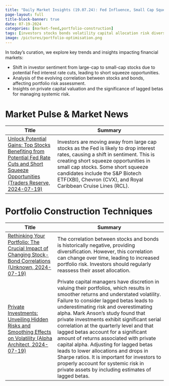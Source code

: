 ```yaml
---
title: "Daily Market Insights (19.07.24): Fed Influence, Small Cap Squeeze, and Portfolio Risk Reassessment"
page-layout: full
title-block-banner: true
date: 07-19-2024
categories: [market-feed,portfolio-construction]
tags: [investors stocks bonds volatility capital allocation risk diversification sentiment squeeze returns alpha portfolios]
image: /pictures/portfolio-optimisation.png
---
```


In today’s curation, we explore key trends and insights impacting financial markets:

- Shift in investor sentiment from large-cap to small-cap stocks due to potential Fed interest rate cuts, leading to short squeeze opportunities.
- Analysis of the evolving correlation between stocks and bonds, affecting portfolio risk assessment.
- Insights on private capital valuation and the significance of lagged betas for managing systemic risk.



# Market Pulse & Market News
| Title | Summary |
|-----|-----------|
| [Unlock Potential Gains: Top Stocks Benefiting from Potential Fed Rate Cuts and Short Squeeze Opportunities (Traders Reserve, 2024-07-19)](https://moneymorning.com/2024/07/19/short-sellers-hate-that-these-stocks-are-moving-higher/)   | Investors are moving away from large cap stocks as the Fed is likely to drop interest rates, causing a shift in sentiment. This is creating short squeeze opportunities in small cap stocks. Some short squeeze candidates include the S&P Biotech ETF(XBI), Chevron (CVX), and Royal Caribbean Cruise Lines (RCL). |

# Portfolio Construction Techniques
| Title | Summary |
|-----|-----------|
| [Rethinking Your Portfolio: The Crucial Impact of Changing Stock-Bond Correlations (Unknown, 2024-07-19)](http://mrzepczynski.blogspot.com/2024/07/why-is-stock-bond-correlation-important.html)   | The correlation between stocks and bonds is historically negative, providing diversification. However, this correlation can change over time, leading to increased portfolio risk. Investors should regularly reassess their asset allocation. |
| [Private Investments: Unveiling Hidden Risks and Smoothing Effects on Volatility (Alpha Architect, 2024-07-19)](https://alphaarchitect.com/2024/07/amortizing-volatility/)   | Private capital managers have discretion in valuing their portfolios, which results in smoother returns and understated volatility. Failure to consider lagged betas leads to underestimating risk and overestimating alpha. Mark Anson's study found that private investments exhibit significant serial correlation at the quarterly level and that lagged betas account for a significant amount of returns associated with private capital alpha. Adjusting for lagged betas leads to lower allocations and drops in Sharpe ratios. It is important for investors to properly account for systemic risk in private assets by including estimates of lagged betas. |

